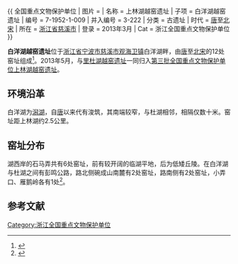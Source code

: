 {{ 全国重点文物保护单位
| 图片 = 
| 名称 = 上林湖越窑遗址
| 子项 = 白洋湖越窑遗址
| 编号 = 7-1952-1-009
| 并入编号 = 3-222
| 分类 = 古遗址
| 时代 = [[唐代|唐]]至[[北宋|北宋]]
| 所在 = [[浙江省|浙江省]][[慈溪市|慈溪市]]
| 登录 = 2013年3月
| Cat = 浙江全国重点文物保护单位
}}

'''白洋湖越窑遗址'''位于[[浙江省|浙江省]][[宁波市|宁波市]][[慈溪市|慈溪市]][[观海卫镇|观海卫镇]]白洋湖畔，由[[唐代|唐]]至[[北宋|北宋]]的12处窑址组成<ref>{{cite web |url=http://www.zjww.gov.cn/exhibit/2011-03-25/5532786.shtml |language= |title=白洋湖、里杜湖越窑遗址 |publisher=浙江省文物局 |date= |accessdate= }}{{Dead link|date=2019年6月 |bot=InternetArchiveBot |fix-attempted=yes }}</ref>。2013年5月，与[[里杜湖越窑遗址|里杜湖越窑遗址]]一同归入[[第三批全国重点文物保护单位|第三批全国重点文物保护单位]][[上林湖越窑遗址|上林湖越窑遗址]]。

==环境沿革==
白洋湖为[[潟湖|潟湖]]，自[[唐代|唐]]以来代有浚筑，其南端较窄，与杜湖相邻，相隔仅数十米。窑址距上林湖约2.5公里。

==窑址分布==
湖西岸的石马弄共有6处窑址，前有较开阔的临湖平地，后为低矮丘陵。在白洋湖与杜湖之间有彭鸣公路，路北侧碗成山南麓有2处窑址，路南侧有2处窑址，小弄口、雁鹅岭各有1处<ref name='《上林湖越窑》'>{{cite book |author=慈溪市博物馆 |authorlink= |coauthors= |title=《上林湖越窑》 |year=2002年10月 |publisher=科学出版社 |location= |isbn= }}</ref>。

==参考文献==
{{reflist}}
{{浙江全国重点文物保护单位}}
[[Category:浙江全国重点文物保护单位|Category:浙江全国重点文物保护单位]]